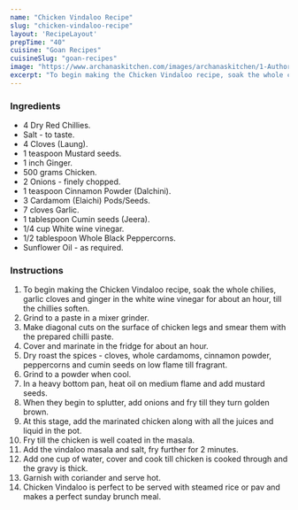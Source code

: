 ---
name: "Chicken Vindaloo Recipe"
slug: "chicken-vindaloo-recipe"
layout: 'RecipeLayout'
prepTime: "40"
cuisine: "Goan Recipes"
cuisineSlug: "goan-recipes"
image: "https://www.archanaskitchen.com/images/archanaskitchen/1-Author/Monika_Manchanda/Chicken_Vindaloo.jpg"
excerpt: "To begin making the Chicken Vindaloo recipe, soak the whole chilies, garlic cloves and ginger in the white wine vinegar for about an hour, till the chillies soften"
---

### Ingredients

- 4 Dry Red Chillies.
- Salt - to taste.
- 4 Cloves (Laung).
- 1 teaspoon Mustard seeds.
- 1 inch Ginger.
- 500 grams Chicken.
- 2 Onions - finely chopped.
- 1 teaspoon Cinnamon Powder (Dalchini).
- 3 Cardamom (Elaichi) Pods/Seeds.
- 7 cloves Garlic.
- 1 tablespoon Cumin seeds (Jeera).
- 1/4 cup White wine vinegar.
- 1/2 tablespoon Whole Black Peppercorns.
- Sunflower Oil - as required.

### Instructions

1. To begin making the Chicken Vindaloo recipe, soak the whole chilies, garlic cloves and ginger in the white wine vinegar for about an hour, till the chillies soften.
1. Grind to a paste in a mixer grinder.
1. Make diagonal cuts on the surface of chicken legs and smear them with the prepared chilli paste.
1. Cover and marinate in the fridge for about an hour.
1. Dry roast the spices - cloves, whole cardamoms, cinnamon powder, peppercorns and cumin seeds on low flame till fragrant.
1. Grind to a powder when cool.
1. In a heavy bottom pan, heat oil on medium flame and add mustard seeds.
1. When they begin to splutter, add onions and fry till they turn golden brown.
1. At this stage, add the marinated chicken along with all the juices and liquid in the pot.
1. Fry till the chicken is well coated in the masala.
1. Add the vindaloo masala and salt, fry further for 2 minutes.
1. Add one cup of water, cover and cook till chicken is cooked through and the gravy is thick.
1. Garnish with coriander and serve hot.
1. Chicken Vindaloo is perfect to be served with steamed rice or pav and makes a perfect sunday brunch meal.
